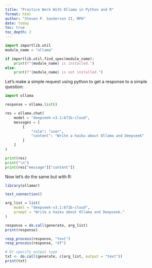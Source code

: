 ```yaml
---
title: "Practice Work With Ollama in Python and R"
format: html
author: "Steven P. Sanderson II, MPH"
date: today
toc: true
toc_depth: 2
---
```


```python
import importlib.util
module_name = "ollama"

if importlib.util.find_spec(module_name):
    print(f"{module_name} is installed.")
else:
    print(f"{module_name} is not installed.")
```

Let's make a simple request using python to get a response to a simple question:

```python
import ollama

response = ollama.list()

res = ollama.chat(
    model = "deepseek-v3.1:671b-cloud",
    messages = [
        {
            "role": "user",
            "content": "Write a haiku about Ollama and Deepseek"
        }
    ]
)

print(res)
print("\n")
print(res["message"]["content"])
```

Now let's do the same but with R:

```r
library(ollamar)

test_connection()

arg_list = list(
    model = "deepseek-v3.1:671b-cloud",
    prompt = "Write a haiku about Ollama and Deepseek."
)

response = do.call(generate, arg_list)
print(response)

resp_process(response, "text")
resp_process(response, "df")

# Or specify output type
txt <- do.call(generate, c(arg_list, output = "text"))
print(txt)
```